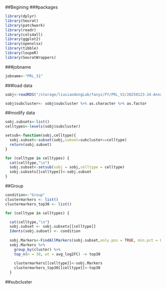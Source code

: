 ##Begining 
###packages

```r
library(dplyr)
library(Seurat)
library(patchwork)
library(readr)
library(cols4all)
library(ggplot2)
library(openxlsx)
library(tibble)
library(loupeR)
library(SeuratWrappers)
```

###jobname

```r
jobname<-"PRL_31"
```

###load data

```r
sobj<-readRDS("/storage/liuxiaodongLab/fanyi/FY/PRL_V2/20250123-24-Annotation-third-MNN/Documents/sobj_3rd_cleaned.rds")

sobj$subcluster<- sobj$subcluster %>% as.character %>% as.factor
```



##modify data
```r
sobj.subsets<-list()
celltypes<-levels(sobj$subcluster)
```


```r
setsub<-function(sobj,celltype){
  sobj.subset<-subset(sobj,subset=subcluster==celltype)
  return(sobj.subset)
}
```

```r
for (celltype in celltypes) {
  cat(celltype,"\n")
  sobj.subset<-setsub(sobj = sobj,celltype = celltype)
  sobj.subsets[[celltype]]<-sobj.subset
}
```

##Group
```r
condition<-"Group"
clustermarkers <- list()
clustermarkers_top30 <- list()

for (celltype in celltypes) {

  cat(celltype,"\n")
  sobj.subset <- sobj.subsets[[celltype]]
  Idents(sobj.subset) <- condition
  
  sobj.Markers<-FindAllMarkers(sobj.subset,only.pos = TRUE, min.pct = 0.25, logfc.threshold = 0.25)
  sobj.Markers %>%
    group_by(cluster) %>%
    top_n(n = 30, wt = avg_log2FC) -> top30
      
    clustermarkers[[celltype]]<-sobj.Markers
    clustermarkers_top30[[celltype]]<-top30
  }

```
##subcluster
```r

```

